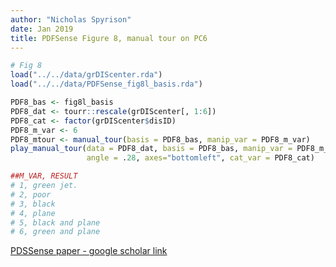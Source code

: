 ```yaml
---
author: "Nicholas Spyrison"
date: Jan 2019
title: PDFSense Figure 8, manual tour on PC6
---
```


```r
# Fig 8
load("../../data/grDIScenter.rda")
load("../../data/PDFSense_fig8l_basis.rda")

PDF8_bas <- fig8l_basis
PDF8_dat <- tourr::rescale(grDIScenter[, 1:6])
PDF8_cat <- factor(grDIScenter$disID)
PDF8_m_var <- 6
PDF8_mtour <- manual_tour(basis = PDF8_bas, manip_var = PDF8_m_var)
play_manual_tour(data = PDF8_dat, basis = PDF8_bas, manip_var = PDF8_m_var, 
                 angle = .28, axes="bottomleft", cat_var = PDF8_cat)

##M_VAR, RESULT
# 1, green jet.
# 2, poor
# 3, black
# 4, plane
# 5, black and plane
# 6, green and plane
```


[PDSSense paper - google scholar link](https://scholar.google.com/scholar?cluster=9110690189452049647&hl=en&as_sdt=0,5)
